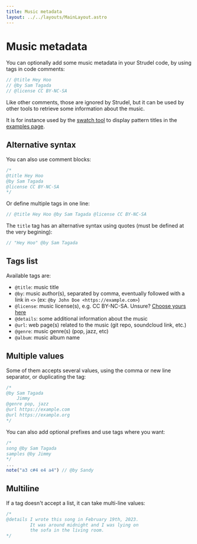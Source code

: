 ```yaml
---
title: Music metadata
layout: ../../layouts/MainLayout.astro
---
```



# Music metadata

You can optionally add some music metadata in your Strudel code, by using tags in code comments:

```js
// @title Hey Hoo
// @by Sam Tagada
// @license CC BY-NC-SA
```

Like other comments, those are ignored by Strudel, but it can be used by other tools to retrieve some information about the music.

It is for instance used by the [swatch tool](https://github.com/tidalcycles/strudel/tree/main/my-patterns) to display pattern titles in the [examples page](https://strudel.cc/examples/).

## Alternative syntax

You can also use comment blocks:

```js
/*
@title Hey Hoo
@by Sam Tagada
@license CC BY-NC-SA
*/
```

Or define multiple tags in one line:

```js
// @title Hey Hoo @by Sam Tagada @license CC BY-NC-SA
```

The `title` tag has an alternative syntax using quotes (must be defined at the very begining):

```js
// "Hey Hoo" @by Sam Tagada
```

## Tags list

Available tags are:

- `@title`: music title
- `@by`: music author(s), separated by comma, eventually followed with a link in `<>` (ex: `@by John Doe <https://example.com>`)
- `@license`: music license(s), e.g. CC BY-NC-SA. Unsure? [Choose yours here](https://creativecommons.org/choose/)
- `@details`: some additional information about the music
- `@url`: web page(s) related to the music (git repo, soundcloud link, etc.)
- `@genre`: music genre(s) (pop, jazz, etc)
- `@album`: music album name

## Multiple values

Some of them accepts several values, using the comma or new line separator, or duplicating the tag:

```js
/*
@by Sam Tagada
    Jimmy
@genre pop, jazz
@url https://example.com
@url https://example.org
*/
```

You can also add optional prefixes and use tags where you want:

```js
/*
song @by Sam Tagada
samples @by Jimmy
*/
...
note("a3 c#4 e4 a4") // @by Sandy
```

## Multiline

If a tag doesn't accept a list, it can take multi-line values:

```js
/*
@details I wrote this song in February 19th, 2023.
         It was around midnight and I was lying on
         the sofa in the living room.
*/
```
